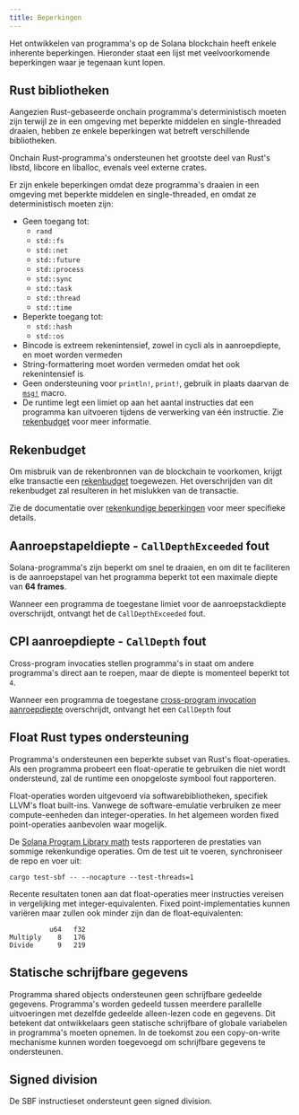 ```yaml
---
title: Beperkingen
---
```


Het ontwikkelen van programma's op de Solana blockchain heeft enkele inherente
beperkingen. Hieronder staat een lijst met veelvoorkomende beperkingen waar je
tegenaan kunt lopen.

## Rust bibliotheken

Aangezien Rust-gebaseerde onchain programma's deterministisch moeten zijn
terwijl ze in een omgeving met beperkte middelen en single-threaded draaien,
hebben ze enkele beperkingen wat betreft verschillende bibliotheken.

Onchain Rust-programma's ondersteunen het grootste deel van Rust's libstd,
libcore en liballoc, evenals veel externe crates.

Er zijn enkele beperkingen omdat deze programma's draaien in een omgeving met
beperkte middelen en single-threaded, en omdat ze deterministisch moeten zijn:

- Geen toegang tot:
  - `rand`
  - `std::fs`
  - `std::net`
  - `std::future`
  - `std::process`
  - `std::sync`
  - `std::task`
  - `std::thread`
  - `std::time`
- Beperkte toegang tot:
  - `std::hash`
  - `std::os`
- Bincode is extreem rekenintensief, zowel in cycli als in aanroepdiepte, en
  moet worden vermeden
- String-formattering moet worden vermeden omdat het ook rekenintensief is
- Geen ondersteuning voor `println!`, `print!`, gebruik in plaats daarvan de
  [`msg!`](https://github.com/solana-labs/solana/blob/d9b0fc0e3eec67dfe4a97d9298b15969b2804fab/sdk/program/src/log.rs#L33)
  macro.
- De runtime legt een limiet op aan het aantal instructies dat een programma kan
  uitvoeren tijdens de verwerking van één instructie. Zie
  [rekenbudget](/docs/core/fees#compute-budget) voor meer informatie.

## Rekenbudget

Om misbruik van de rekenbronnen van de blockchain te voorkomen, krijgt elke
transactie een [rekenbudget](/docs/references/terminology#compute-budget)
toegewezen. Het overschrijden van dit rekenbudget zal resulteren in het
mislukken van de transactie.

Zie de documentatie over
[rekenkundige beperkingen](/docs/core/fees#compute-budget) voor meer specifieke
details.

## Aanroepstapeldiepte - `CallDepthExceeded` fout

Solana-programma's zijn beperkt om snel te draaien, en om dit te faciliteren is
de aanroepstapel van het programma beperkt tot een maximale diepte van **64
frames**.

Wanneer een programma de toegestane limiet voor de aanroepstackdiepte
overschrijdt, ontvangt het de `CallDepthExceeded` fout.

## CPI aanroepdiepte - `CallDepth` fout

Cross-program invocaties stellen programma's in staat om andere programma's
direct aan te roepen, maar de diepte is momenteel beperkt tot `4`.

Wanneer een programma de toegestane
[cross-program invocation aanroepdiepte](/docs/core/cpi) overschrijdt, ontvangt
het een `CallDepth` fout

## Float Rust types ondersteuning

Programma's ondersteunen een beperkte subset van Rust's float-operaties. Als een
programma probeert een float-operatie te gebruiken die niet wordt ondersteund,
zal de runtime een onopgeloste symbool fout rapporteren.

Float-operaties worden uitgevoerd via softwarebibliotheken, specifiek LLVM's
float built-ins. Vanwege de software-emulatie verbruiken ze meer
compute-eenheden dan integer-operaties. In het algemeen worden fixed
point-operaties aanbevolen waar mogelijk.

De
[Solana Program Library math](https://github.com/solana-labs/solana-program-library/tree/master/libraries/math)
tests rapporteren de prestaties van sommige rekenkundige operaties. Om de test
uit te voeren, synchroniseer de repo en voer uit:

```shell
cargo test-sbf -- --nocapture --test-threads=1
```

Recente resultaten tonen aan dat float-operaties meer instructies vereisen in
vergelijking met integer-equivalenten. Fixed point-implementaties kunnen
variëren maar zullen ook minder zijn dan de float-equivalenten:

```text
          u64   f32
Multiply    8   176
Divide      9   219
```

## Statische schrijfbare gegevens

Programma shared objects ondersteunen geen schrijfbare gedeelde gegevens.
Programma's worden gedeeld tussen meerdere parallelle uitvoeringen met dezelfde
gedeelde alleen-lezen code en gegevens. Dit betekent dat ontwikkelaars geen
statische schrijfbare of globale variabelen in programma's moeten opnemen. In de
toekomst zou een copy-on-write mechanisme kunnen worden toegevoegd om
schrijfbare gegevens te ondersteunen.

## Signed division

De SBF instructieset ondersteunt geen signed division.
